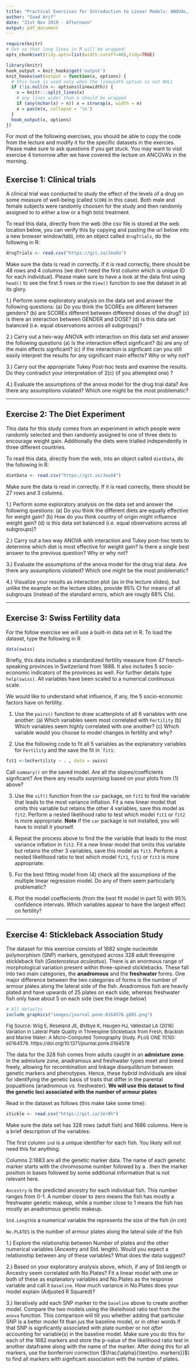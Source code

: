 ```yaml
---
title: "Practical Exercises for Introduction to Linear Models: ANOVAs, Multiple Regression and ANCOVA"
author: "Saad Arif"
date: "21st Nov 2019 - Afternoon"
output: pdf_document
---
```


```r
require(knitr)
# Set so that long lines in R will be wrapped:
opts_chunk$set(tidy.opts=list(width.cutoff=80),tidy=TRUE)
```

```r
library(knitr)
hook_output = knit_hooks$get('output')
knit_hooks$set(output = function(x, options) {
  # this hook is used only when the linewidth option is not NULL
  if (!is.null(n <- options$linewidth)) {
    x = knitr:::split_lines(x)
    # any lines wider than n should be wrapped
    if (any(nchar(x) > n)) x = strwrap(x, width = n)
    x = paste(x, collapse = '\n')
  }
  hook_output(x, options)
})
```

For most of the following exercises, you should be able to copy the code from the lecture and modify it for the specific datasets in the exercies. Please make sure to ask questions if you get stuck. You may want to visit exercise 4 tomorrow after we have covered the lecture on ANCOVA's in the morning.


## Exercise 1: Clinical trials

A clinical trial was conducted to study the effect of the levels of a drug on some measure of well-being (called ```SCORE``` in this case). Both male and female subjects were randomly choosen for the study and then randomly assigned to to either a low or a high ```DOSE``` treatment. 

To read this data, directly from the web (the csv file is stored at the web location below, you can verify this by copying and pasting the url below into a new browser window/tab), into an object called ```drugTrials```, do the following in R:
```r
drugTrials <- read.csv("https://git.io/JeoOu")
```

Make sure the data is read in correctly. If it is read correctly, there should be 48 rows and 4 columns (we don't need the first column which is unique ID for each individual). Please make sure to have a look at the data first using ```head()``` to see the first 5 rows or the ```View()``` function to see the dataset in all its glory.

1.) Perform some exploratory analysis on the data set and answer the following questions: (a) Do you think the SCOREs are different between genders? (b) are SCOREs different between differend doses of the drug? (c) is there an interaction between GENDER and DOSE? (d) is this data set balanced (i.e. equal observations across all subgroups)?

2.) Carry out a two-way ANOVA with interaction on this data set and answer the following questions (a) Is the interaction effect signficant? (b) are any of the main effects signficant? (c) if the interaction is signficant can you still easily interpret the results for any significant main effects? Why or why not?

3.) Carry out the appropriate Tukey Post-hoc tests and examine the results. Do they contradict your interpretation of 2(c) (if you attempted one) ?

4.) Evaluate the assumptions of the anova model for the drug trial data? Are there any assumptions violated? Which one might be the most problematic?

***

## Exercise 2: The Diet Experiment

This data for this study comes from an experiment in which people were randomly selected and then randomly assigned to one of three diets to encourage weight gain.  Additionally the diets were trialled independently in three different countries.

To read this data, directly from the web, into an object called ```dietData```, do the following in R:
```r
dietData <- read.csv("https://git.io/JeoO4")
```

Make sure the data is read in correctly. If it is read correctly, there should be 27 rows and 3 columns. 

1.) Perform some exploratory analysis on the data set and answer the following questions: (a) Do you think the different diets are equally effective for weight gain? (b) How do you think country of origin might influence weight gain? (d) is this data set balanced (i.e. equal observations across all subgroups)?

2.) Carry out a two way ANOVA with interaction and Tukey post-hoc tests to determine which diet is most effective for weight gain? Is there a single best answer to the previous question? Why or why not?

3.) Evaluate the assumptions of the anova model for the drug trial data. Are there any assumptions violated? Which one might be the most problematic?

4.) Visualize your results as interaction plot (as in the lecture slides), but unlike the example on the lecture slides, provide 95% CI for means of all subgroups (instead of the standard errors, which are rougly 68% CIs).

***

## Exercise 3: Swiss Fertility data

For the follow exercise we will use a built-in data set in R. To load the dataset, type the following in R

```r
data(swiss)
```

Briefly, this data includes a standardized fertility measure from 47 french-speaking provinces in Switzerland from 1888. It also includes 5 socio-economic indicators of the provinces as well. For further details type ```help(swiss)```. All variables have been scaled to a numerical continuous scale.

We would like to understand what influence, if any, the 5 socio-economic factors have on fertility.

1. Use the ```pairs()``` function to draw scatterplots of all 6 variables with one another: (a) Which variables seem most correlated with ```Fertility``` (b) Which variables seem highly correlated with one another? (c) Which variable would you choose to model changes in fertility and why?

2. Use the following code to fit all 5 variables as the explanatory variables for ```Fertility``` and the save the fit in ```fit1``:

```r
fit1 <-lm(Fertility ~ . , data = swiss)
```

Call ```summary()``` on the saved model. Are all the slopes/coefficients signficant? Are there any results *surprising* based on your plots from (1) above?

3. Use the ```vif()``` function from the ```car``` package, on ```fit1``` to find the variable that leads to the most variance inflation. Fit a new linear model that omits this variable but retains the other 4 variables, save this model as ```fit2```. Perform a nested likelihood ratio to test which model ```fit1``` or ```fit2``` is more appropriate. **Note** if the ```car``` package is not installed, you will have to install it yourself.

4. Repeat the process above to find the the variable that leads to the most variance inflation in ```fit2```. Fit a new linear model that omits this variable but retains the other 3 variables, save this model as ```fit3```. Perform a nested likelihood ratio to test which model ```fit1```, ```fit2``` or ```fit3``` is more appropriate.

5. For the best fitting model from (4) check all the assumptions of the multiple linear regression model. Do any of them seem particularly problematic?

6. Plot the model coeffecients (from the best fit model in part 5) with 95% confidence intervals. Which variables appear to have the largest effect on fertility?

***

## Exercise 4: Stickleback Association Study

The dataset for this exercise consists of 1682 single nucleotide polymorphism (SNP) markers, genotyped across 328 adult threespine stickleback fish (*Gasterosteus aculeatus*). There is an  enormous range of morphological variation present within three-spined sticklebacks. These fall into two main categories, the **anadromous** and the **freshwater** forms. One major difference between the  two categories of forms is the number of armour plates along the lateral side of the fish. Anadromous fish are heavily plated and have upwards of 25 plates on each side, whereas freshwater fish only have about 5 on each side (see the image below)

```r
# All defaults
include_graphics("images/journal.pone.0164578.g001.png")
```

<font size="-1"> Fig Source: Wiig E, Reseland JE, Østbye K, Haugen HJ, Vøllestad LA (2016) Variation in Lateral Plate Quality in Threespine Stickleback from Fresh, Brackish and Marine Water: A Micro-Computed Tomography Study. PLoS ONE 11(10): e0164578. https://doi.org/10.1371/journal.pone.0164578 </font>


The data for the 328 fish comes from adults caught in an **admixture zone**. In the admixture zone, anadramous and freshwater types meet and breed freely, allowing for recombination and linkage disequilibrium between genetic markers and phenotypes. Hence, these *hybrid* individuals are ideal for identifying the genetic basis of traits that differ in the parental popualtions (anadromous *vs.* freshwater). **We will use this dataset to find the genetic loci associated with the number of armour plates**

Read in the dataset as follows (this make take some time):

```r
stickle <- read.csv("https://git.io/Jer8h")
```

Make sure the data set has 328 rows (adult fish) and 1686 columns. Here is a brief description of the variables:

The first column ```ind``` is a unique identifier for each fish. You likely will not need this for anything.

Columns 2:1683 are all the genetic marker data. The name of each genetic marker starts with the chromosome number followed by a . then the marker position in bases followed by some additional information that is not relevant here.

```Ancestry``` is the predicted ancestry for each individual fish. This number ranges from 0-1. A number closer to zero means the fish has mostly a freshwater genetic makeup, while a number close to 1 means the fish has mostly an anadromous genetic makeup.

```Std.Length```is a numerical variable the represents the size of the fish (in cm)

```No.PLATES``` is the number of armour plates along the lateral side of the fish

1.) Explore the relationship between Number of plates and the other numerical variables (Ancestry and Std. length). Would you expect a relationship between any of these variables? What does the data suggest?

2.) Based on your exploratory analysis above, which, if any of Std.length or Ancestry seem correlated with No.Plates? Fit a linear model with one or both of these as explanatory variables and No.Plates as the response variable and call it ```baseline```. How much variance in No.Plates does your model explain (Adjusted R Squared)?

3.) Iteratively add each SNP marker to the ```baseline``` above to create another model. Compare the two models using the likeleihood ratio test from the ```anova``` function. This comparison will till you whether adding that particular SNP is a better model fit than jus the baseline model, or in other words if that SNP is signficantly associated with plate number or not *after* accounting for variable(s) in the baseline model. Make sure you do this for each of the 1682 markers and store the p-value of the likelihood ratio test in another dataframe along with the name of the marker. After doing this for all markers, use the bonferroni correction ($\frac{\alpha}{\text{no. markers}}$) to find all markers with signficant association with the number of plates. 



